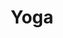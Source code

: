 ---
slug: cosmospose
link: /projects/cosmospose/
category: 'projects'
title: Yoga
publicData: Sep 11th 2020
pagesCount: 1
pages: 
        - page:
            - image: test
            - title: Title
sortIdx: 60
---
